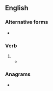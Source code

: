 ==English==

===Alternative forms===
* {{l|en|hear'st}} {{qualifier|obsolete}}

===Verb===
{{head|en|verb form}}

# {{en-archaic second-person singular of|hear}}
#* {{RQ:King James Version|1 Samuel|24|9|passage=And David said to Saul, Wherefore [[hearest]] thou men's words, saying, Behold, David [[seeketh]] thy hurt?}}

===Anagrams===
* {{anagrams|en|a=aeehrst|Heaters|Theresa|aethers|ash tree|eraseth|heartes|heaters|reheats|seareth|sethera|æthers}}
